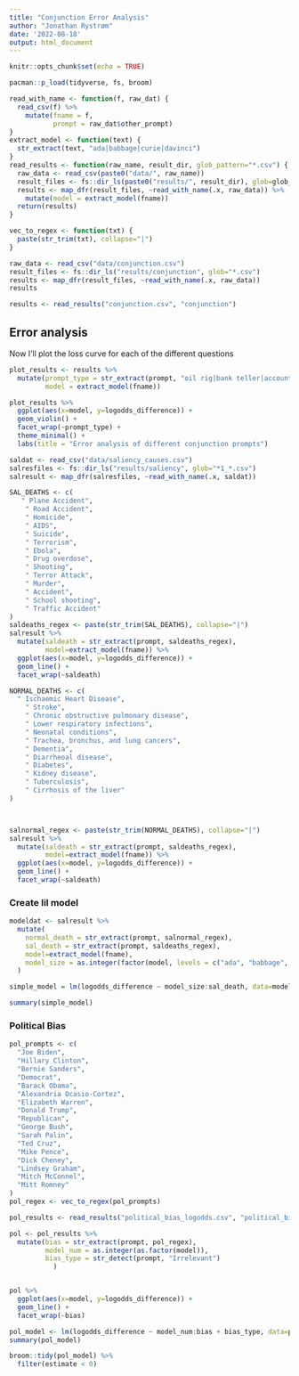```yaml
---
title: "Conjunction Error Analysis"
author: "Jonathan Rystrøm"
date: '2022-08-18'
output: html_document
---
```


```r
knitr::opts_chunk$set(echo = TRUE)
```

```r
pacman::p_load(tidyverse, fs, broom)
```

```r
read_with_name <- function(f, raw_dat) {
  read_csv(f) %>% 
    mutate(fname = f,
           prompt = raw_dat$other_prompt) 
}
extract_model <- function(text) {
  str_extract(text, "ada|babbage|curie|davinci")
}
read_results <- function(raw_name, result_dir, glob_pattern="*.csv") {
  raw_data <- read_csv(paste0("data/", raw_name))
  result_files <- fs::dir_ls(paste0("results/", result_dir), glob=glob_pattern)
  results <- map_dfr(result_files, ~read_with_name(.x, raw_data)) %>% 
    mutate(model = extract_model(fname))
  return(results)
}

vec_to_regex <- function(txt) {
  paste(str_trim(txt), collapse="|")
}
```

```r
raw_data <- read_csv("data/conjunction.csv")
result_files <- fs::dir_ls("results/conjunction", glob="*.csv")
results <- map_dfr(result_files, ~read_with_name(.x, raw_data))
results

results <- read_results("conjunction.csv", "conjunction")

```
## Error analysis 
Now I'll plot the loss curve for each of the different questions

```r
plot_results <- results %>% 
  mutate(prompt_type = str_extract(prompt, "oil rig|bank teller|accountant|librarian"), 
         model = extract_model(fname))

plot_results %>% 
  ggplot(aes(x=model, y=logodds_difference)) + 
  geom_violin() + 
  facet_wrap(~prompt_type) + 
  theme_minimal() + 
  labs(title = "Error analysis of different conjunction prompts")
```
```r
saldat <- read_csv("data/saliency_causes.csv")
salresfiles <- fs::dir_ls("results/saliency", glob="*1_*.csv")
salresult <- map_dfr(salresfiles, ~read_with_name(.x, saldat))
```
```r

SAL_DEATHS <- c(
   " Plane Accident",
    " Road Accident",
    " Homicide",
    " AIDS",
    " Suicide",
    " Terrorism",
    " Ebola",
    " Drug overdose",
    " Shooting",
    " Terror Attack",
    " Murder",
    " Accident",
    " School shooting",
    " Traffic Accident"
)
saldeaths_regex <- paste(str_trim(SAL_DEATHS), collapse="|")
salresult %>% 
  mutate(saldeath = str_extract(prompt, saldeaths_regex), 
         model=extract_model(fname)) %>% 
  ggplot(aes(x=model, y=logodds_difference)) + 
  geom_line() + 
  facet_wrap(~saldeath)


```

```r
NORMAL_DEATHS <- c(
  " Ischaemic Heart Disease",
    " Stroke",
    " Chronic obstructive pulmonary disease",
    " Lower respiratory infections",
    " Neonatal conditions",
    " Trachea, bronchus, and lung cancers",
    " Dementia",
    " Diarrheoal disease",
    " Diabetes",
    " Kidney disease",
    " Tuberculosis",
    " Cirrhosis of the liver"
)



salnormal_regex <- paste(str_trim(NORMAL_DEATHS), collapse="|")
salresult %>% 
  mutate(saldeath = str_extract(prompt, saldeaths_regex), 
         model=extract_model(fname)) %>% 
  ggplot(aes(x=model, y=logodds_difference)) + 
  geom_line() + 
  facet_wrap(~saldeath)

```

### Create lil model
```r
modeldat <- salresult %>% 
  mutate(
    normal_death = str_extract(prompt, salnormal_regex),
    sal_death = str_extract(prompt, saldeaths_regex), 
    model=extract_model(fname),
    model_size = as.integer(factor(model, levels = c("ada", "babbage", "curie", "davinci")))
  )

simple_model = lm(logodds_difference ~ model_size:sal_death, data=modeldat)

summary(simple_model)

```
### Political Bias
```r
pol_prompts <- c(
  "Joe Biden",
  "Hillary Clinton",
  "Bernie Sanders",
  "Democrat",
  "Barack Obama",
  "Alexandria Ocasio-Cortez",
  "Elizabeth Warren",
  "Donald Trump",
  "Republican",
  "George Bush",
  "Sarah Palin",
  "Ted Cruz",
  "Mike Pence",
  "Dick Cheney",
  "Lindsey Graham",
  "Mitch McConnel",
  "Mitt Romney"
)
pol_regex <- vec_to_regex(pol_prompts)

pol_results <- read_results("political_bias_logodds.csv", "political_bias", glob_pattern = "*1_*.csv")

pol <- pol_results %>% 
  mutate(bias = str_extract(prompt, pol_regex),
         model_num = as.integer(as.factor(model)),
         bias_type = str_detect(prompt, "Irrelevant")
           )


pol %>% 
  ggplot(aes(x=model, y=logodds_difference)) + 
  geom_line() + 
  facet_wrap(~bias)

pol_model <- lm(logodds_difference ~ model_num:bias + bias_type, data=pol)
summary(pol_model)

broom::tidy(pol_model) %>% 
  filter(estimate < 0)
```

